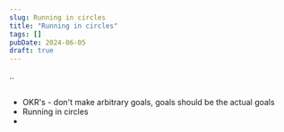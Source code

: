 ```yaml
---
slug: Running in circles
title: "Running in circles"
tags: []
pubDate: 2024-06-05
draft: true
---
```


..

##

- OKR's - don't make arbitrary goals, goals should be the actual goals
- Running in circles
-
